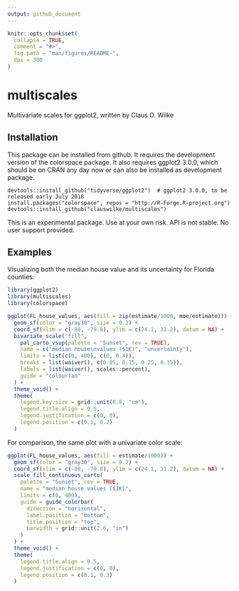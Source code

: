 ```yaml
---
output: github_document
---
```


<!-- README.md is generated from README.Rmd. Please edit that file -->

```r
knitr::opts_chunk$set(
  collapse = TRUE,
  comment = "#>",
  fig.path = "man/figures/README-",
  dpi = 300
)
```

# multiscales

Multivariate scales for ggplot2, written by Claus O. Wilke


## Installation

This package can be installed from github. It requires the development version of the colorspace package. It also requires ggplot2 3.0.0, which should be on CRAN any day now or can also be installed as development package.
```
devtools::install_github("tidyverse/ggplot2")  # ggplot2 3.0.0, to be released early July 2018
install.packages("colorspace", repos = "http://R-Forge.R-project.org")
devtools::install_github("clauswilke/multiscales")
```
This is an experimental package. Use at your own risk. API is not stable. No user support provided.

## Examples

Visualizing both the median house value and its uncertainty for Florida counties:
```r
library(ggplot2)
library(multiscales)
library(colorspace)

ggplot(FL_house_values, aes(fill = zip(estimate/1000, moe/estimate))) +
  geom_sf(color = "gray30", size = 0.2) +
  coord_sf(xlim = c(-88, -79.8), ylim = c(24.1, 31.2), datum = NA) +
  bivariate_scale("fill",
    pal_carto_vsup(palette = "Sunset", rev = TRUE),
    name = c("median house\nvalues ($1K)", "uncertainty"),
    limits = list(c(0, 400), c(0, 0.4)),
    breaks = list(waiver(), c(0.05, 0.15, 0.25, 0.35)),
    labels = list(waiver(), scales::percent),
    guide = "colourfan"
  ) +
  theme_void() +
  theme(
    legend.key.size = grid::unit(0.8, "cm"),
    legend.title.align = 0.5,
    legend.justification = c(0, 0),
    legend.position = c(0.1, 0.2)
  )
```

For comparison, the same plot with a univariate color scale:
```r
ggplot(FL_house_values, aes(fill = estimate/1000)) +
  geom_sf(color = "gray30", size = 0.2) +
  coord_sf(xlim = c(-88, -79.8), ylim = c(24.1, 31.2), datum = NA) +
  scale_fill_continuous_carto(
    palette = "Sunset", rev = TRUE,
    name = "median house values ($1K)",
    limits = c(0, 400),
    guide = guide_colorbar(
      direction = "horizontal",
      label.position = "bottom",
      title.position = "top",
      barwidth = grid::unit(2.0, "in")
    )
  ) +
  theme_void() +
  theme(
    legend.title.align = 0.5,
    legend.justification = c(0, 0),
    legend.position = c(0.1, 0.3)
  )
```
